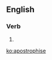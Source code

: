 ==English==

===Verb===
{{en-verb|apostrophis|es}}

# {{alternative spelling of|apostrophize}}

[[ko:apostrophise]]